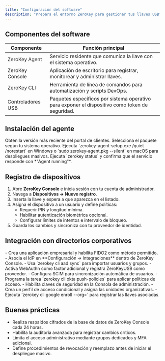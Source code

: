 ```yaml
---
title: "Configuración del software"
description: "Prepara el entorno ZeroKey para gestionar tus llaves USB"
---
```


## Componentes del software

| Componente | Función principal |
| --- | --- |
| ZeroKey Agent | Servicio residente que comunica la llave con el sistema operativo. |
| ZeroKey Console | Aplicación de escritorio para registrar, monitorear y administrar llaves. |
| ZeroKey CLI | Herramienta de línea de comandos para automatización y scripts DevOps. |
| Controladores USB | Paquetes específicos por sistema operativo para exponer el dispositivo como token de seguridad. |

## Instalación del agente

<Steps>
  <Step title="Descarga">
    Obtén la versión más reciente del portal de clientes. Selecciona el paquete según tu sistema operativo.
  </Step>
  <Step title="Instalación silenciosa">
    Ejecuta `zerokey-agent-setup.exe /quiet /norestart` en Windows o `sudo zerokey-agent.pkg --silent` en macOS para despliegues masivos.
  </Step>
  <Step title="Verificación">
    Ejecuta `zerokey status` y confirma que el servicio responde con *"Agent running"*.
  </Step>
</Steps>

## Registro de dispositivos

1. Abre **ZeroKey Console** e inicia sesión con tu cuenta de administrador.
2. Navega a **Dispositivos → Nuevo registro**.
3. Inserta la llave y espera a que aparezca en el listado.
4. Asigna el dispositivo a un usuario y define políticas:
   - Requerir PIN y longitud mínima.
   - Habilitar autenticación biométrica opcional.
   - Configurar límites de intentos e intervalo de bloqueo.
5. Guarda los cambios y sincroniza con tu proveedor de identidad.

## Integración con directorios corporativos

<AccordionGroup>
  <Accordion title="Azure Active Directory">
    - Crea una aplicación empresarial y habilita FIDO2 como método permitido.
    - Asocia el IdP en **Configuración → Integraciones** dentro de ZeroKey Console.
    - Usa `zerokey cli aad sync` para importar usuarios y grupos.
  </Accordion>
  <Accordion title="Okta">
    - Activa WebAuthn como factor adicional y registra ZeroKeyUSB como proveedor.
    - Configura SCIM para sincronización automática de usuarios.
    - Programa la tarea `zerokey cli okta push-policies` para aplicar políticas de acceso.
  </Accordion>
  <Accordion title="Google Workspace">
    - Habilita claves de seguridad en la Consola de administración.
    - Crea un perfil de acceso condicional y asigna las unidades organizativas.
    - Ejecuta `zerokey cli google enroll --org=<unidad>` para registrar las llaves asociadas.
  </Accordion>
</AccordionGroup>

## Buenas prácticas

- Realiza respaldos cifrados de la base de datos de ZeroKey Console cada 24 horas.
- Habilita la auditoría avanzada para registrar cambios críticos.
- Limita el acceso administrativo mediante grupos dedicados y MFA adicional.
- Define procedimientos de revocación y reemplazo antes de iniciar el despliegue masivo.
